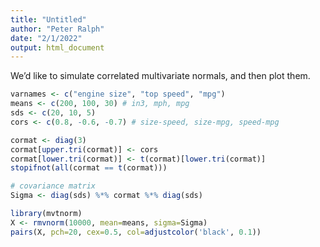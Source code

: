 ```yaml
---
title: "Untitled"
author: "Peter Ralph"
date: "2/1/2022"
output: html_document
---
```


We'd like to simulate correlated multivariate normals,
and then plot them.

```r
varnames <- c("engine size", "top speed", "mpg")
means <- c(200, 100, 30) # in3, mph, mpg
sds <- c(20, 10, 5)
cors <- c(0.8, -0.6, -0.7) # size-speed, size-mpg, speed-mpg

cormat <- diag(3)
cormat[upper.tri(cormat)] <- cors
cormat[lower.tri(cormat)] <- t(cormat)[lower.tri(cormat)]
stopifnot(all(cormat == t(cormat)))

# covariance matrix
Sigma <- diag(sds) %*% cormat %*% diag(sds)

library(mvtnorm)
X <- rmvnorm(10000, mean=means, sigma=Sigma)
pairs(X, pch=20, cex=0.5, col=adjustcolor('black', 0.1))

```
